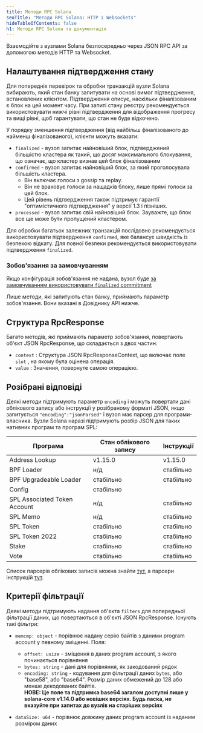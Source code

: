 ```yaml
---
title: Методи RPC Solana
seoTitle: "Методи RPC Solana: HTTP і Websockets"
hideTableOfContents: false
h1: Методи RPC Solana та документація
---
```


Взаємодійте з вузлами Solana безпосередньо через JSON RPC API за допомогою
методів HTTP та Websocket.

## Налаштування підтвердження стану

Для попередніх перевірок та обробки транзакцій вузли Solana вибирають, який стан
банку запитувати на основі вимог підтвердження, встановлених клієнтом.
Підтвердження описує, наскільки фіналізованим є блок на цей момент часу. При
запиті стану реєстру рекомендується використовувати нижчі рівні підтвердження
для відображення прогресу та вищі рівні, щоб гарантувати, що стан не буде
відкочено.

У порядку зменшення підтвердження (від найбільш фіналізованого до найменш
фіналізованого), клієнти можуть вказати:

- `finalized` - вузол запитає найновіший блок, підтверджений більшістю кластера
  як такий, що досяг максимального блокування, що означає, що кластер визнав цей
  блок фіналізованим
- `confirmed` - вузол запитає найновіший блок, за який проголосувала більшість
  кластера.
  - Він включає голоси з gossip та replay.
  - Він не враховує голоси за нащадків блоку, лише прямі голоси за цей блок.
  - Цей рівень підтвердження також підтримує гарантії "оптимістичного
    підтвердження" у версії 1.3 і пізніших.
- `processed` - вузол запитає свій найновіший блок. Зауважте, що блок все ще
  може бути пропущений кластером.

Для обробки багатьох залежних транзакцій послідовно рекомендується
використовувати підтвердження `confirmed`, яке балансує швидкість із безпекою
відкату. Для повної безпеки рекомендується використовувати підтвердження
`finalized`.

### Зобов'язання за замовчуванням

Якщо конфігурація зобов'язання не надана, вузол буде
[за замовчуванням використовувати `finalized` commitment](https://github.com/anza-xyz/agave/blob/aa0922d6845e119ba466f88497e8209d1c82febc/sdk/src/commitment_config.rs#L199-L203)

Лише методи, які запитують стан банку, приймають параметр зобов'язання. Вони
вказані в Довіднику API нижче.

## Структура RpcResponse

Багато методів, які приймають параметр зобов'язання, повертають об'єкт JSON
RpcResponse, що складається з двох частин:

- `context` : Структура JSON RpcResponseContext, що включає поле `slot` , на
  якому була оцінена операція.
- `value` : Значення, повернуте самою операцією.

## Розібрані відповіді

Деякі методи підтримують параметр `encoding` і можуть повертати дані облікового
запису або інструкції у розібраному форматі JSON, якщо запитується
`"encoding":"jsonParsed"` і вузол має парсер для програми-власника. Вузли Solana
наразі підтримують розбір JSON для таких нативних програм та програм SPL:

| Програма                     | Стан облікового запису | Інструкції |
| ---------------------------- | ---------------------- | ---------- |
| Address Lookup               | v1.15.0                | v1.15.0    |
| BPF Loader                   | н/д                    | стабільно  |
| BPF Upgradeable Loader       | стабільно              | стабільно  |
| Config                       | стабільно              |            |
| SPL Associated Token Account | н/д                    | стабільно  |
| SPL Memo                     | н/д                    | стабільно  |
| SPL Token                    | стабільно              | стабільно  |
| SPL Token 2022               | стабільно              | стабільно  |
| Stake                        | стабільно              | стабільно  |
| Vote                         | стабільно              | стабільно  |

Список парсерів облікових записів можна знайти
[тут](https://github.com/solana-labs/solana/blob/master/account-decoder/src/parse_account_data.rs),
а парсери інструкцій
[тут](https://github.com/solana-labs/solana/blob/master/transaction-status/src/parse_instruction.rs).

## Критерії фільтрації

Деякі методи підтримують надання об'єкта `filters` для попередньої фільтрації
даних, що повертаються в об'єкті JSON RpcResponse. Існують такі фільтри:

- `memcmp: object` - порівнює надану серію байтів з даними program account у
  певному зміщенні. Поля:
  - `offset: usize` - зміщення в даних program account, з якого починається
    порівняння
  - `bytes: string` - дані для порівняння, як закодований рядок
  - `encoding: string` - кодування для фільтрації даних `bytes`, або "base58",
    або "base64". Розмір даних обмежений до 128 або менше декодованих
    байтів.<br /> **НОВЕ: Це поле та підтримка base64 загалом доступні лише у
    solana-core v1.14.0 або новіших версіях. Будь ласка, не вказуйте при запитах
    до вузлів на старіших версіях**

- `dataSize: u64` - порівнює довжину даних program account із наданим розміром
  даних
